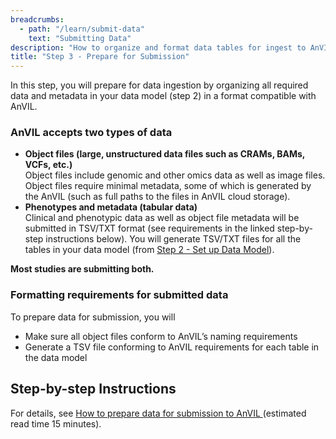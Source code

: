 ```yaml
---
breadcrumbs:
  - path: "/learn/submit-data"
    text: "Submitting Data"
description: "How to organize and format data tables for ingest to AnVIL"
title: "Step 3 - Prepare for Submission"
---
```


<Alert icon={false} severity="info">
  <div>
In this step, you will prepare for data ingestion by organizing all required data and metadata in your data model (step 2) in a format compatible with AnVIL.
</div>
</Alert>

### AnVIL accepts two types of data
- **Object files (large, unstructured data files such as CRAMs, BAMs, VCFs, etc.)**     
Object files include genomic and other omics data as well as image files. Object files require minimal metadata, some of which is generated by the AnVIL (such as full paths to the files in AnVIL cloud storage).
- **Phenotypes and metadata (tabular data)**      
Clinical and phenotypic data as well as object file metadata will be submitted in TSV/TXT format (see requirements in the linked step-by-step instructions below). You will generate TSV/TXT files for all the tables in your data model (from [Step 2 - Set up Data Model](https://anvilproject.org/learn/data-submitters/submission-guide/set-up-a-data-model)). 

**Most studies are submitting both.**

### Formatting requirements for submitted data
To prepare data for submission, you will
- Make sure all object files conform to AnVIL’s naming requirements
- Generate a TSV file conforming to AnVIL requirements for each table in the data model 

## Step-by-step Instructions
For details, see [How to prepare data for submission to AnVIL ](https://support.terra.bio/hc/en-us/articles/28500021527451-Prepare-data-for-submission-to-AnVIL) (estimated read time 15 minutes).
